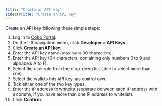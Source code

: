 ```yaml
---
title: "Create an API key"
sidebarTitle: "Create an API key"
---
```


Create an API key following these simple steps:

1. Log in to [Cobo Portal](https://portal.cobo.com/login).
2. On the left navigation menu, click **Developer** > **API Keys**.
3. Click **Create an API key**.
4. Enter the API key name (maximum 30 characters).
5. Enter the API key (64 characters, containing only numbers 0 to 9 and alphabets A to F).
6. Select the user role from the drop-down list (able to select more than one).
7. Select the wallets this API key has control over.
8. Tick either one of the two key types.
9. Enter the IP address to whitelist (separate between each IP address with a comma, if you have more than one IP address to whitelist).
10. Click **Confirm**.